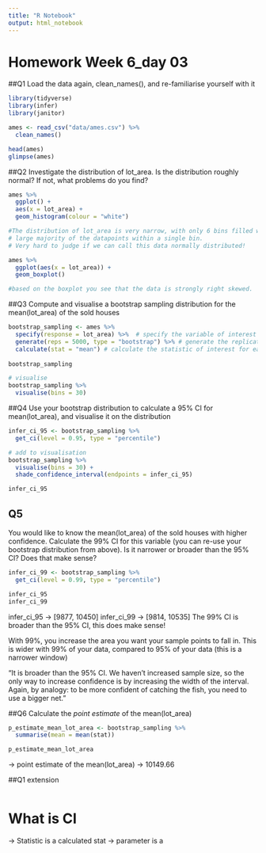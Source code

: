 ```yaml
---
title: "R Notebook"
output: html_notebook
---
```


# Homework Week 6_day 03

##Q1
Load the data again, clean_names(), and re-familiarise yourself with it
```r
library(tidyverse)
library(infer)
library(janitor)

ames <- read_csv("data/ames.csv") %>% 
  clean_names()
```
```r
head(ames)
glimpse(ames)
```
##Q2
Investigate the distribution of lot_area. Is the distribution roughly normal? If not, what problems do you find?
```r
ames %>% 
  ggplot() +
  aes(x = lot_area) +
  geom_histogram(colour = "white")

#The distribution of lot_area is very narrow, with only 6 bins filled with data
# large majority of the datapoints within a single bin. 
# Very hard to judge if we can call this data normally distributed!

ames %>%
  ggplot(aes(x = lot_area)) +
  geom_boxplot()

#based on the boxplot you see that the data is strongly right skewed.
```

##Q3
Compute and visualise a bootstrap sampling distribution for the mean(lot_area) of the sold houses

```r
bootstrap_sampling <- ames %>% 
  specify(response = lot_area) %>%  # specify the variable of interest
  generate(reps = 5000, type = "bootstrap") %>% # generate the replicate resamples
  calculate(stat = "mean") # calculate the statistic of interest for each resample
  
bootstrap_sampling

# visualise
bootstrap_sampling %>% 
  visualise(bins = 30) 

```

##Q4
Use your bootstrap distribution to calculate a 95%
 CI for mean(lot_area), and visualise it on the distribution
 
```r
infer_ci_95 <- bootstrap_sampling %>% 
  get_ci(level = 0.95, type = "percentile")

# add to visualisation
bootstrap_sampling %>% 
  visualise(bins = 30) +
  shade_confidence_interval(endpoints = infer_ci_95)

infer_ci_95
```
 
## Q5
You would like to know the mean(lot_area) of the sold houses with higher confidence. Calculate the 99%
 CI for this variable (you can re-use your bootstrap distribution from above). Is it narrower or broader than the 95%
CI? Does that make sense?

```r
infer_ci_99 <- bootstrap_sampling %>% 
  get_ci(level = 0.99, type = "percentile")

infer_ci_95
infer_ci_99
```
infer_ci_95 -> [9877, 10450]
infer_ci_99 -> [9814, 10535]
The 99% CI is broader than the 95% CI, this does make sense!

With 99%, you increase the area you want your sample points to fall in. 
This is wider with 99% of your data, compared to 95% of your data (this is a narrower window)

"It is broader than the 95%
 CI. We haven’t increased sample size, so the only way to increase confidence is 
 by increasing the width of the interval. Again, by analogy: to be more confident 
 of catching the fish, you need to use a bigger net."

##Q6
Calculate the _point estimate_ of the mean(lot_area)

```r
p_estimate_mean_lot_area <- bootstrap_sampling %>% 
  summarise(mean = mean(stat))

p_estimate_mean_lot_area
```
-> point estimate of the mean(lot_area) -> 10149.66


##Q1 extension
```r

```

# What is CI
-> Statistic is a calculated stat
-> parameter is a 